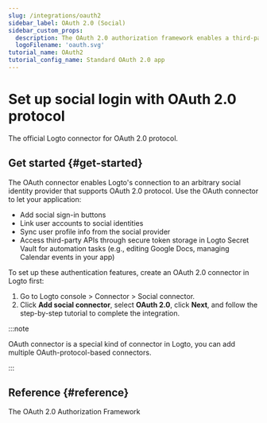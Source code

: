 ```yaml
---
slug: /integrations/oauth2
sidebar_label: OAuth 2.0 (Social)
sidebar_custom_props:
  description: The OAuth 2.0 authorization framework enables a third-party application to obtain limited access to an HTTP service.
  logoFilename: 'oauth.svg'
tutorial_name: OAuth2
tutorial_config_name: Standard OAuth 2.0 app
---
```




# Set up social login with OAuth 2.0 protocol

The official Logto connector for OAuth 2.0 protocol.

<GuideTip />

## Get started \{#get-started}

The OAuth connector enables Logto's connection to an arbitrary social identity provider that supports OAuth 2.0 protocol. Use the OAuth connector to let your application:

- Add social sign-in buttons
- Link user accounts to social identities
- Sync user profile info from the social provider
- Access third-party APIs through secure token storage in Logto Secret Vault for automation tasks (e.g., editing Google Docs, managing Calendar events in your app)

To set up these authentication features, create an OAuth 2.0 connector in Logto first:

1. Go to <CloudLink to="/connectors/social">Logto console > Connector > Social connector</CloudLink>.
2. Click **Add social connector**, select **OAuth 2.0**, click **Next**, and follow the step-by-step tutorial to complete the integration.

:::note

OAuth connector is a special kind of connector in Logto, you can add multiple OAuth-protocol-based connectors.

:::

<Integration />

## Reference \{#reference}

<Url href="https://www.rfc-editor.org/rfc/rfc6749">The OAuth 2.0 Authorization Framework</Url>
